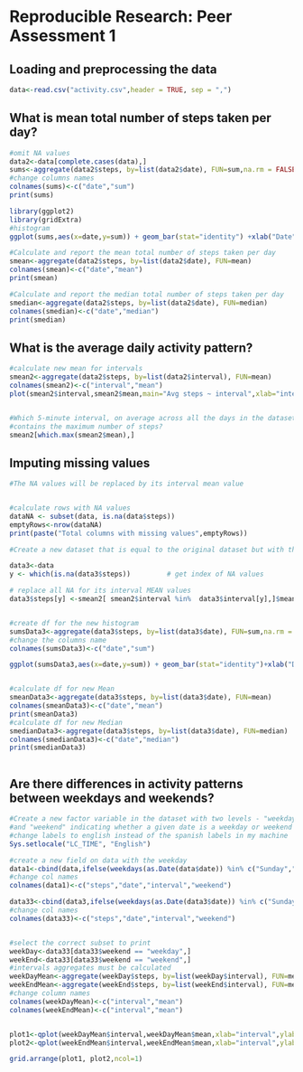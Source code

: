 # Reproducible Research: Peer Assessment 1


## Loading and preprocessing the data
```r
data<-read.csv("activity.csv",header = TRUE, sep = ",")
```



## What is mean total number of steps taken per day?
```r
#omit NA values
data2<-data[complete.cases(data),]
sums<-aggregate(data2$steps, by=list(data2$date), FUN=sum,na.rm = FALSE)
#change columns names
colnames(sums)<-c("date","sum")
print(sums)

library(ggplot2)
library(gridExtra) 
#histogram
ggplot(sums,aes(x=date,y=sum)) + geom_bar(stat="identity") +xlab("Date") + ylab("Num Steps")+ggtitle("Histogram  total number of steps taken each day")

#Calculate and report the mean total number of steps taken per day
smean<-aggregate(data2$steps, by=list(data2$date), FUN=mean)
colnames(smean)<-c("date","mean")
print(smean)

#Calculate and report the median total number of steps taken per day
smedian<-aggregate(data2$steps, by=list(data2$date), FUN=median)
colnames(smedian)<-c("date","median")
print(smedian)

```



## What is the average daily activity pattern?

```r
#calculate new mean for intervals
smean2<-aggregate(data2$steps, by=list(data2$interval), FUN=mean)
colnames(smean2)<-c("interval","mean")
plot(smean2$interval,smean2$mean,main="Avg steps ~ interval",xlab="interval",ylab="Avg steps",col="black",type="l")


#Which 5-minute interval, on average across all the days in the dataset, 
#contains the maximum number of steps?
smean2[which.max(smean2$mean),]
```


## Imputing missing values
```r
#The NA values will be replaced by its interval mean value


#calculate rows with NA values
dataNA <- subset(data, is.na(data$steps))
emptyRows<-nrow(dataNA)
print(paste("Total columns with missing values",emptyRows))

#Create a new dataset that is equal to the original dataset but with the missing data filled in.

data3<-data
y <- which(is.na(data3$steps))         # get index of NA values 

# replace all NA for its interval MEAN values 
data3$steps[y] <-smean2[ smean2$interval %in%  data3$interval[y],]$mean 


#create df for the new histogram
sumsData3<-aggregate(data3$steps, by=list(data3$date), FUN=sum,na.rm = FALSE)
#change the columns name
colnames(sumsData3)<-c("date","sum")

ggplot(sumsData3,aes(x=date,y=sum)) + geom_bar(stat="identity")+xlab("Date") + ylab("Num Steps") +ggtitle("Data 3 - change NA's x mean")


#calculate df for new Mean
smeanData3<-aggregate(data3$steps, by=list(data3$date), FUN=mean)
colnames(smeanData3)<-c("date","mean")
print(smeanData3)
#calculate df for new Median
smedianData3<-aggregate(data3$steps, by=list(data3$date), FUN=median)
colnames(smedianData3)<-c("date","median")
print(smedianData3)



```

## Are there differences in activity patterns between weekdays and weekends?
```r

#Create a new factor variable in the dataset with two levels - "weekday" 
#and "weekend" indicating whether a given date is a weekday or weekend day.
#change labels to english instead of the spanish labels in my machine
Sys.setlocale("LC_TIME", "English")

#create a new field on data with the weekday
data1<-cbind(data,ifelse(weekdays(as.Date(data$date)) %in% c("Sunday","Saturday"), "weekend","weekday"))
#change col names
colnames(data1)<-c("steps","date","interval","weekend")

data33<-cbind(data3,ifelse(weekdays(as.Date(data3$date)) %in% c("Sunday","Saturday"), "weekend","weekday"))
#change col names
colnames(data33)<-c("steps","date","interval","weekend")


#select the correct subset to print
weekDay<-data33[data33$weekend == "weekday",]
weekEnd<-data33[data33$weekend == "weekend",]
#intervals aggregates must be calculated
weekDayMean<-aggregate(weekDay$steps, by=list(weekDay$interval), FUN=mean)
weekEndMean<-aggregate(weekEnd$steps, by=list(weekEnd$interval), FUN=mean)
#change column names
colnames(weekDayMean)<-c("interval","mean")
colnames(weekEndMean)<-c("interval","mean")


plot1<-qplot(weekDayMean$interval,weekDayMean$mean,xlab="interval",ylab="Avg steps",geom="line",main="WeekDay")
plot2<-qplot(weekEndMean$interval,weekEndMean$mean,xlab="interval",ylab="Avg steps",geom="line",main="WeekEnd")

grid.arrange(plot1, plot2,ncol=1)


```


